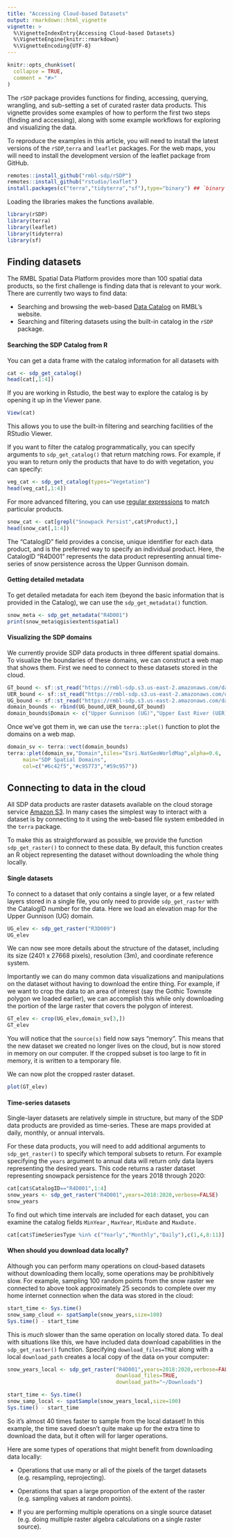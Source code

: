 ```yaml
---
title: "Accessing Cloud-based Datasets"
output: rmarkdown::html_vignette
vignette: >
  %\VignetteIndexEntry{Accessing Cloud-based Datasets}
  %\VignetteEngine{knitr::rmarkdown}
  %\VignetteEncoding{UTF-8}
---
```


```r
knitr::opts_chunk$set(
  collapse = TRUE,
  comment = "#>"
)
```

The `rSDP` package provides functions for finding, accessing, querying, wrangling, and sub-setting a set of curated raster data products. This vignette provides some examples of how to perform the first two steps (finding and accessing), along with some example workflows for exploring and visualizing the data.

To reproduce the examples in this article, you will need to install the latest versions of the `rSDP`,`terra` and `leaflet` packages. For the web maps, you will need to install the development version of the leaflet package from GitHub.

```r
remotes::install_github("rmbl-sdp/rSDP")
remotes::install_github("rstudio/leaflet")
install.packages(c("terra","tidyterra","sf"),type="binary") ## `binary` install prevents dependency issues on Mac and Windows
```

Loading the libraries makes the functions available.

```r
library(rSDP)
library(terra)
library(leaflet)
library(tidyterra)
library(sf)
```

## Finding datasets

The RMBL Spatial Data Platform provides more than 100 spatial data products, so the first challenge is finding data that is relevant to your work. There are currently two ways to find data:

-   Searching and browsing the web-based [Data Catalog](https://www.rmbl.org/scientists/resources/data-catalog/?tag-id=84) on RMBL's website.
-   Searching and filtering datasets using the built-in catalog in the `rSDP` package.

#### Searching the SDP Catalog from R

You can get a data frame with the catalog information for all datasets with

```r
cat <- sdp_get_catalog()
head(cat[,1:4])
```

If you are working in Rstudio, the best way to explore the catalog is by opening it up in the Viewer pane.

```r
View(cat)
```

This allows you to use the built-in filtering and searching facilities of the RStudio Viewer.

If you want to filter the catalog programmatically, you can specify arguments to `sdp_get_catalog()` that return matching rows. For example, if you wan to return only the products that have to do with vegetation, you can specify:

```r
veg_cat <- sdp_get_catalog(types="Vegetation")
head(veg_cat[,1:4])
```

For more advanced filtering, you can use [regular expressions](https://bookdown.org/rdpeng/rprogdatascience/regular-expressions.html) to match particular products.

```r
snow_cat <- cat[grepl("Snowpack Persist",cat$Product),]
head(snow_cat[,1:4])
```

The "CatalogID" field provides a concise, unique identifier for each data product, and is the preferred way to specify an individual product. Here, the CatalogID "R4D001" represents the data product representing annual time-series of snow persistence across the Upper Gunnison domain.

#### Getting detailed metadata

To get detailed metadata for each item (beyond the basic information that is provided in the Catalog), we can use the `sdp_get_metadata()` function.

```r
snow_meta <- sdp_get_metadata("R4D001")
print(snow_meta$qgis$extent$spatial)
```

#### Visualizing the SDP domains

We currently provide SDP data products in three different spatial domains. To visualize the boundaries of these domains, we can construct a web map that shows them. First we need to connect to these datasets stored in the cloud.

```r
GT_bound <- sf::st_read("https://rmbl-sdp.s3.us-east-2.amazonaws.com/data_products/supplemental/GT_region_vect_1m.geojson")
UER_bound <- sf::st_read("https://rmbl-sdp.s3.us-east-2.amazonaws.com/data_products/supplemental/UER_region_vect_1m.geojson")
UG_bound <- sf::st_read("https://rmbl-sdp.s3.us-east-2.amazonaws.com/data_products/supplemental/UG_region_vect_1m.geojson")
domain_bounds <- rbind(UG_bound,UER_bound,GT_bound)
domain_bounds$Domain <- c("Upper Gunnison (UG)","Upper East River (UER)","Gothic Townsite (GT)")
```

Once we've got them in, we can use the `terra::plet()` function to plot the domains on a web map.

```r
domain_sv <- terra::vect(domain_bounds)
terra::plet(domain_sv,"Domain",tiles="Esri.NatGeoWorldMap",alpha=0.6,
     main="SDP Spatial Domains",
     col=c("#6c42f5","#c95773","#59c957"))
```

## Connecting to data in the cloud

All SDP data products are raster datasets available on the cloud storage service [Amazon S3](https://aws.amazon.com/s3/). In many cases the simplest way to interact with a dataset is by connecting to it using the web-based file system embedded in the `terra` package.

To make this as straightforward as possible, we provide the function `sdp_get_raster()` to connect to these data. By default, this function creates an R object representing the dataset without downloading the whole thing locally.

#### Single datasets

To connect to a dataset that only contains a single layer, or a few related layers stored in a single file, you only need to provide `sdp_get_raster` with the CatalogID number for the data. Here we load an elevation map for the Upper Gunnison (UG) domain.

```r
UG_elev <- sdp_get_raster("R3D009")
UG_elev
```

We can now see more details about the structure of the dataset, including its size (2401 x 27668 pixels), resolution (3m), and coordinate reference system.

Importantly we can do many common data visualizations and manipulations on the dataset without having to download the entire thing. For example, if we want to crop the data to an area of interest (say the Gothic Townsite polygon we loaded earlier), we can accomplish this while only downloading the portion of the large raster that covers the polygon of interest.

```r
GT_elev <- crop(UG_elev,domain_sv[3,])
GT_elev
```

You will notice that the `source(s)` field now says "memory". This means that the new dataset we created no longer lives on the cloud, but is now stored in memory on our computer. If the cropped subset is too large to fit in memory, it is written to a temporary file.

We can now plot the cropped raster dataset.

```r
plot(GT_elev)
```

#### Time-series datasets

Single-layer datasets are relatively simple in structure, but many of the SDP data products are provided as time-series. These are maps provided at daily, monthly, or annual intervals.

For these data products, you will need to add additional arguments to `sdp_get_raster()` to specify which temporal subsets to return. For example specifying the `years` argument to annual data will return only data layers representing the desired years. This code returns a raster dataset representing snowpack persistence for the years 2018 through 2020:

```r
	
cat[cat$CatalogID=="R4D001",1:4]
snow_years <- sdp_get_raster("R4D001",years=2018:2020,verbose=FALSE)
snow_years
```

To find out which time intervals are included for each dataset, you can examine the catalog fields `MinYear` , `MaxYear`, `MinDate` and `MaxDate.`

```r
cat[cat$TimeSeriesType %in% c("Yearly","Monthly","Daily"),c(1,4,8:11)]
```

#### When should you download data locally?

Although you can perform many operations on cloud-based datasets without downloading them locally, some operations may be prohibitively slow. For example, sampling 100 random points from the snow raster we connected to above took approximately 25 seconds to complete over my home internet connection when the data was stored in the cloud:

```r
start_time <- Sys.time()
snow_samp_cloud <- spatSample(snow_years,size=100)
Sys.time() - start_time
```

This is *much* slower than the same operation on locally stored data. To deal with situations like this, we have included data download capabilities in the `sdp_get_raster()` function. Specifying `download_files=TRUE` along with a local `download_path` creates a local copy of the data on your computer:

```r
snow_years_local <- sdp_get_raster("R4D001",years=2018:2020,verbose=FALSE,
                                   download_files=TRUE,
                                   download_path="~/Downloads")
```

```r
start_time <- Sys.time()
snow_samp_local <- spatSample(snow_years_local,size=100)
Sys.time() - start_time
```

So it's almost 40 times faster to sample from the local dataset! In this example, the time saved doesn't quite make up for the extra time to download the data, but it often will for larger operations.

Here are some types of operations that might benefit from downloading data locally:

-   Operations that use many or all of the pixels of the target datasets (e.g. resampling, reprojecting).

-   Operations that span a large proportion of the extent of the raster (e.g. sampling values at random points).

-   If you are performing multiple operations on a single source dataset (e.g. doing multiple raster algebra calculations on a single raster source).
